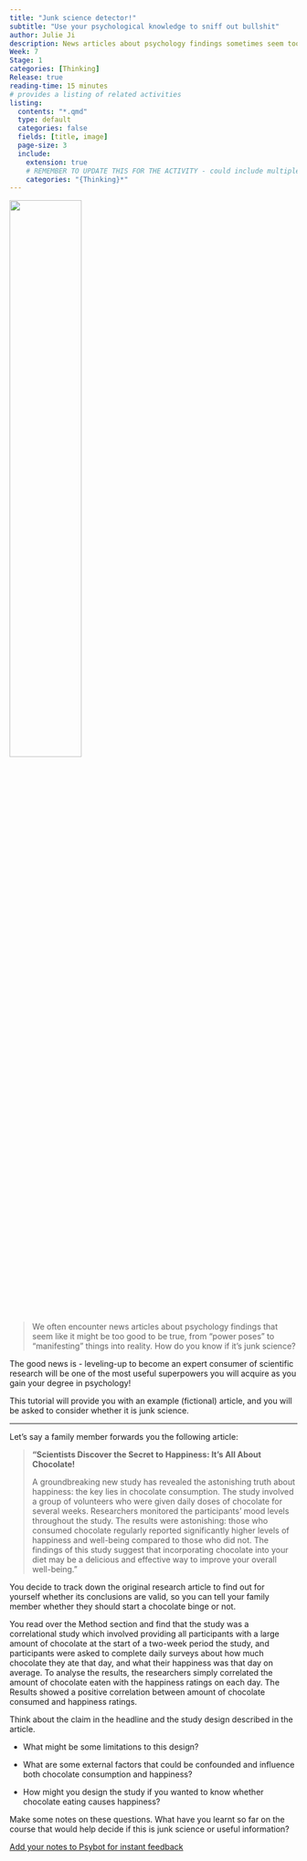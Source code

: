 ```yaml
---
title: "Junk science detector!"
subtitle: "Use your psychological knowledge to sniff out bullshit"
author: Julie Ji
description: News articles about psychology findings sometimes seem too good to be true. How do you know if it's junk science?
Week: 7
Stage: 1
categories: [Thinking]
Release: true
reading-time: 15 minutes
# provides a listing of related activities
listing:
  contents: "*.qmd"
  type: default
  categories: false
  fields: [title, image]
  page-size: 3
  include:
    extension: true
    # REMEMBER TO UPDATE THIS FOR THE ACTIVITY - could include multiple categories
    categories: "{Thinking}*"
---
```


![](../images/DALL·E 2024-09-11 09.32.25 - bullshit.webp){width="50%"}


> We often encounter news articles about psychology findings that seem like it might be too good to be true, from "power poses" to "manifesting" things into reality. How do you know if it’s junk science? 

The good news is - leveling-up to become an expert consumer of scientific research will be one of the most useful superpowers you will acquire as you gain your degree in psychology!

This tutorial will provide you with an example (fictional) article, and you will be asked to consider whether it is junk science.


-----------------------------



Let’s say a family member forwards you the following article: 

> **"Scientists Discover the Secret to Happiness: It's All About Chocolate!**
>
> A groundbreaking new study has revealed the astonishing truth about happiness: the key lies in chocolate consumption. The study involved a group of volunteers who were given daily doses of chocolate for several weeks. Researchers monitored the participants' mood levels throughout the study. The results were astonishing: those who consumed chocolate regularly reported significantly higher levels of happiness and well-being compared to those who did not. The findings of this study suggest that incorporating chocolate into your diet may be a delicious and effective way to improve your overall well-being."


You decide to track down the original research article to find out for yourself whether its conclusions are valid, so you can tell your family member whether they should start a chocolate binge or not.

You read over the Method section and find that the study was a correlational study which involved providing all participants with a large amount of chocolate at the start of a two-week period the study, and participants were asked to complete daily surveys about how much chocolate they ate that day, and what their happiness was that day on average. To analyse the results, the researchers simply correlated the amount of chocolate eaten with the happiness ratings on each day. The Results showed a positive correlation between amount of chocolate consumed and happiness ratings.  



::: instruction

Think about the claim in the headline and the study design described in the article.

- What might be some limitations to this design?

- What are some external factors that could be confounded and influence both chocolate consumption and happiness?

- How might you design the study if you wanted to know whether chocolate eating causes happiness?



Make some notes on these questions. What have you learnt so far on the course that would help decide if this is junk science or useful information?

[Add your notes to Psybot for instant feedback](https://psybot.llemma.net/add/){.submit-work .btn .btn-primary}

:::




<!--- 



# Information for giving feedback to students on the task:


## What might be some limitations to this design?

Lack of Control Group: Without a control group that does not receive chocolate, it’s difficult to determine whether the observed effects are due to chocolate consumption or some other confounding variable.
Correlation vs. Causation: The study is correlational, meaning it can only show that there is a relationship between chocolate consumption and happiness, not that one causes the other. Other factors could be influencing both variables.


## What are some external factors that could be confounded and influence both chocolate consumption and happiness?

Stress Levels: Participants might eat more chocolate when they are stressed, and stress relief could lead to higher happiness ratings.

Social Interactions: Eating chocolate might coincide with social activities (e.g., sharing chocolate with friends), which can boost happiness.

Physical Activity: Levels of physical activity can influence mood. Participants who are more active might also indulge in chocolate as a treat, leading to higher happiness ratings.

Personal Preferences: Individuals who enjoy chocolate more might naturally feel happier when they consume it, leading to a positive correlation.

Daily Events: Positive or negative events occurring on specific days can impact both chocolate consumption and happiness ratings.

Demand Characteristics: Participants might have guessed the study's hypothesis and adjust their behaviour or responses accordingly, i.e. they guessed that the study is about chocolate eating and happiness, and therefore when they ate more chocolate, they reported they were happier (because they think they “should” be happier).


## How might you design the study if you wanted to know whether chocolate eating causes happiness?

Randomly assign participants to either a chocolate consumption group or a control group, such as a fruit eating group (to control for eating sweet things), or mood diary only group (to control for the effects of reporting one’s mood as well as natural fluctuations in happiness over time). It would be even better to have more than one chocolate consumption groups, so you can vary the amount of chocolate they must consume per day to see if consuming higher amounts of chocolate leads to greater happiness than lower amounts. You will also want to ensure that the participants randomly assigned to each group are similar in background variables, such as gender, age, physical health, baseline happiness, etc. 







--> 